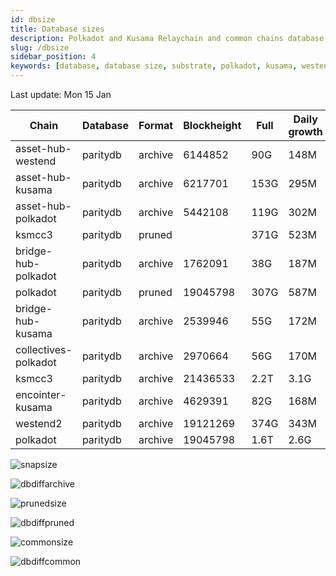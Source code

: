 ```yaml
---
id: dbsize
title: Database sizes
description: Polkadot and Kusama Relaychain and common chains database sizes
slug: /dbsize
sidebar_position: 4
keywords: [database, database size, substrate, polkadot, kusama, westend]
---
```



Last update: Mon 15 Jan

| Chain    | Database   | Format | Blockheight | Full         | Daily growth |
| ------------------------| ----------- | -------- | ------- | ---------- | ----- | 
| asset-hub-westend | paritydb | archive | 6144852 | 90G | 148M |
| asset-hub-kusama | paritydb | archive | 6217701 | 153G | 295M |
| asset-hub-polkadot | paritydb | archive | 5442108 | 119G | 302M |
| ksmcc3 | paritydb | pruned |  | 371G | 523M |
| bridge-hub-polkadot | paritydb | archive | 1762091 | 38G | 187M |
| polkadot | paritydb | pruned | 19045798 | 307G | 587M |
| bridge-hub-kusama | paritydb | archive | 2539946 | 55G | 172M |
| collectives-polkadot | paritydb | archive | 2970664 | 56G | 170M |
| ksmcc3 | paritydb | archive | 21436533 | 2.2T | 3.1G |
| encointer-kusama | paritydb | archive | 4629391 | 82G | 168M |
| westend2 | paritydb | archive | 19121269 | 374G | 343M |
| polkadot | paritydb | archive | 19045798 | 1.6T | 2.6G |

![snapsize](/img/archivesize.png)

![dbdiffarchive](/img/dbdiffrelay.png)

![prunedsize](/img/prunedsize.png)

![dbdiffpruned](/img/dbdiffpruned.png)

![commonsize](/img/commonsize.png)

![dbdiffcommon](/img/dbdiffcommon.png)
